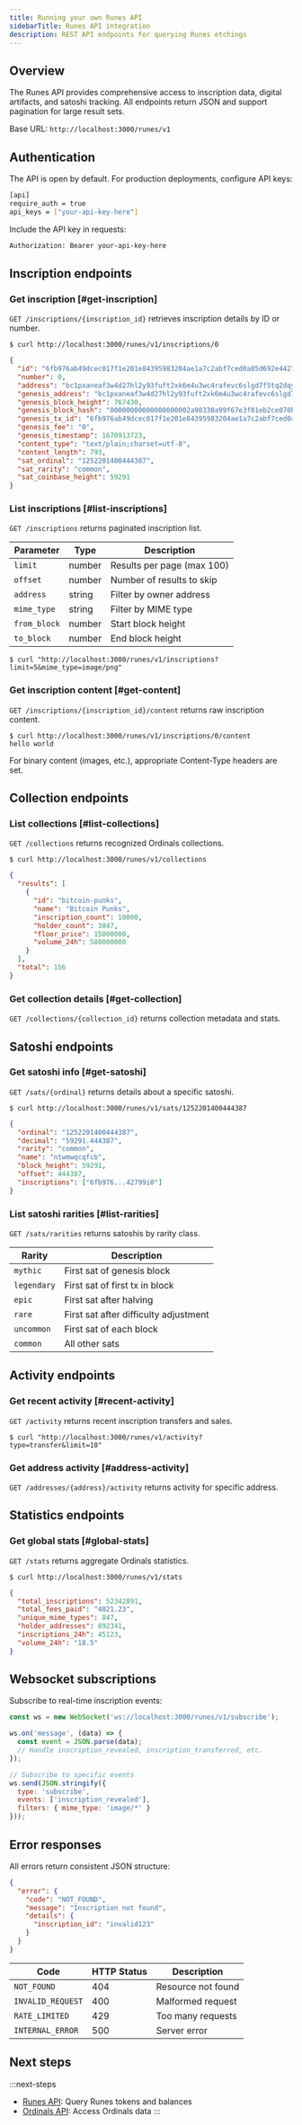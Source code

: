 ```yaml
---
title: Running your own Runes API
sidebarTitle: Runes API integration
description: REST API endpoints for querying Runes etchings
---
```


## Overview

The Runes API provides comprehensive access to inscription data, digital artifacts, and satoshi tracking. All endpoints return JSON and support pagination for large result sets.

Base URL: `http://localhost:3000/runes/v1`

## Authentication

The API is open by default. For production deployments, configure API keys:

```bash title="bitcoin-indexer.toml"
[api]
require_auth = true
api_keys = ["your-api-key-here"]
```

Include the API key in requests:

```bash
Authorization: Bearer your-api-key-here
```

## Inscription endpoints

### Get inscription [#get-inscription]

`GET /inscriptions/{inscription_id}` retrieves inscription details by ID or number.

```terminal
$ curl http://localhost:3000/runes/v1/inscriptions/0
```

```json
{
  "id": "6fb976ab49dcec017f1e201e84395983204ae1a7c2abf7ced0a85d692e442799i0",
  "number": 0,
  "address": "bc1pxaneaf3w4d27hl2y93fuft2xk6m4u3wc4rafevc6slgd7f5tq2dqynekta",
  "genesis_address": "bc1pxaneaf3w4d27hl2y93fuft2xk6m4u3wc4rafevc6slgd7f5tq2dqynekta",
  "genesis_block_height": 767430,
  "genesis_block_hash": "00000000000000000002a90330a99f67e3f01eb2ce070b45930581e82fb7ddad",
  "genesis_tx_id": "6fb976ab49dcec017f1e201e84395983204ae1a7c2abf7ced0a85d692e442799",
  "genesis_fee": "0",
  "genesis_timestamp": 1670913723,
  "content_type": "text/plain;charset=utf-8",
  "content_length": 793,
  "sat_ordinal": "1252201400444387",
  "sat_rarity": "common",
  "sat_coinbase_height": 59291
}
```

### List inscriptions [#list-inscriptions]

`GET /inscriptions` returns paginated inscription list.

| Parameter | Type | Description |
|-----------|------|-------------|
| `limit` | number | Results per page (max 100) |
| `offset` | number | Number of results to skip |
| `address` | string | Filter by owner address |
| `mime_type` | string | Filter by MIME type |
| `from_block` | number | Start block height |
| `to_block` | number | End block height |

```terminal
$ curl "http://localhost:3000/runes/v1/inscriptions?limit=5&mime_type=image/png"
```

### Get inscription content [#get-content]

`GET /inscriptions/{inscription_id}/content` returns raw inscription content.

```terminal
$ curl http://localhost:3000/runes/v1/inscriptions/0/content
hello world
```

For binary content (images, etc.), appropriate Content-Type headers are set.

## Collection endpoints

### List collections [#list-collections]

`GET /collections` returns recognized Ordinals collections.

```terminal
$ curl http://localhost:3000/runes/v1/collections
```

```json
{
  "results": [
    {
      "id": "bitcoin-punks",
      "name": "Bitcoin Punks", 
      "inscription_count": 10000,
      "holder_count": 3847,
      "floor_price": 15000000,
      "volume_24h": 580000000
    }
  ],
  "total": 156
}
```

### Get collection details [#get-collection]

`GET /collections/{collection_id}` returns collection metadata and stats.

## Satoshi endpoints

### Get satoshi info [#get-satoshi]

`GET /sats/{ordinal}` returns details about a specific satoshi.

```terminal
$ curl http://localhost:3000/runes/v1/sats/1252201400444387
```

```json
{
  "ordinal": "1252201400444387",
  "decimal": "59291.444387",
  "rarity": "common",
  "name": "ntwmwqcqfcb",
  "block_height": 59291,
  "offset": 444387,
  "inscriptions": ["6fb976...42799i0"]
}
```

### List satoshi rarities [#list-rarities]

`GET /sats/rarities` returns satoshis by rarity class.

| Rarity | Description |
|--------|-------------|
| `mythic` | First sat of genesis block |
| `legendary` | First sat of first tx in block |
| `epic` | First sat after halving |
| `rare` | First sat after difficulty adjustment |
| `uncommon` | First sat of each block |
| `common` | All other sats |

## Activity endpoints

### Get recent activity [#recent-activity]

`GET /activity` returns recent inscription transfers and sales.

```terminal
$ curl "http://localhost:3000/runes/v1/activity?type=transfer&limit=10"
```

### Get address activity [#address-activity]

`GET /addresses/{address}/activity` returns activity for specific address.

## Statistics endpoints

### Get global stats [#global-stats]

`GET /stats` returns aggregate Ordinals statistics.

```terminal
$ curl http://localhost:3000/runes/v1/stats
```

```json
{
  "total_inscriptions": 52342891,
  "total_fees_paid": "4821.23",
  "unique_mime_types": 847,
  "holder_addresses": 892341,
  "inscriptions_24h": 45123,
  "volume_24h": "18.5"
}
```

## Websocket subscriptions

Subscribe to real-time inscription events:

```javascript
const ws = new WebSocket('ws://localhost:3000/runes/v1/subscribe');

ws.on('message', (data) => {
  const event = JSON.parse(data);
  // Handle inscription_revealed, inscription_transferred, etc.
});

// Subscribe to specific events
ws.send(JSON.stringify({
  type: 'subscribe',
  events: ['inscription_revealed'],
  filters: { mime_type: 'image/*' }
}));
```

## Error responses

All errors return consistent JSON structure:

```json
{
  "error": {
    "code": "NOT_FOUND",
    "message": "Inscription not found",
    "details": {
      "inscription_id": "invalid123"
    }
  }
}
```

| Code | HTTP Status | Description |
|------|-------------|-------------|
| `NOT_FOUND` | 404 | Resource not found |
| `INVALID_REQUEST` | 400 | Malformed request |
| `RATE_LIMITED` | 429 | Too many requests |
| `INTERNAL_ERROR` | 500 | Server error |

## Next steps

:::next-steps
- [Runes API](/tools/bitcoin-indexer/runes-api): Query Runes tokens and balances
- [Ordinals API](/tools/bitcoin-indexer/ordinals-api): Access Ordinals data
:::